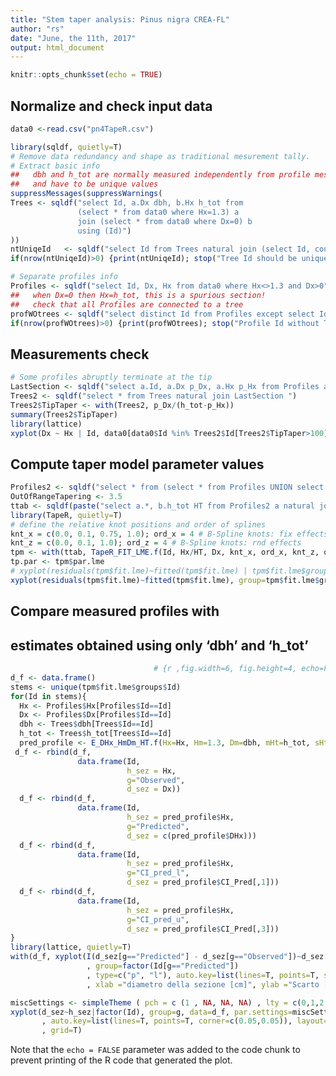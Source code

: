 ```yaml
---
title: "Stem taper analysis: Pinus nigra CREA-FL"
author: "rs"
date: "June, the 11th, 2017"
output: html_document
---
```


```r
knitr::opts_chunk$set(echo = TRUE)
```

## Normalize and check input data

```r
data0 <-read.csv("pn4TapeR.csv")

library(sqldf, quietly=T)
# Remove data redundancy and shape as traditional mesurement tally.
# Extract basic info
##   dbh and h_tot are normally measured independently from profile mesurements
##   and have to be unique values
suppressMessages(suppressWarnings(
Trees <- sqldf("select Id, a.Dx dbh, b.Hx h_tot from 
               (select * from data0 where Hx=1.3) a
               join (select * from data0 where Dx=0) b
               using (Id)")
))
ntUniqeId   <- sqldf("select Id from Trees natural join (select Id, count(*) n from Trees group by Id having n>1)")
if(nrow(ntUniqeId)>0) {print(ntUniqeId); stop("Tree Id should be unique! Stopping.")}

# Separate profiles info
Profiles <- sqldf("select Id, Dx, Hx from data0 where Hx<>1.3 and Dx>0") 
##   when Dx=0 then Hx=h_tot, this is a spurious section!
##   check that all Profiles are connected to a tree
profWOtrees <- sqldf("select distinct Id from Profiles except select Id from Trees")
if(nrow(profWOtrees)>0) {print(profWOtrees); stop("Profile Id without Tree! Stopping.")}

```

## Measurements check

```r
# Some profiles abruptly terminate at the tip
LastSection <- sqldf("select a.Id, a.Dx p_Dx, a.Hx p_Hx from Profiles a natural join (select Id, max(Hx) Hx from Profiles group by Id)")
Trees2 <- sqldf("select * from Trees natural join LastSection ")
Trees2$TipTaper <- with(Trees2, p_Dx/(h_tot-p_Hx))
summary(Trees2$TipTaper)
library(lattice)
xyplot(Dx ~ Hx | Id, data0[data0$Id %in% Trees2$Id[Trees2$TipTaper>100],])

```

## Compute taper model parameter values

```r
Profiles2 <- sqldf("select * from (select * from Profiles UNION select Id, dbh Dx, 1.3 Hx from Trees) order by Id, Hx")
OutOfRangeTapering <- 3.5
ttab <- sqldf(paste("select a.*, b.h_tot HT from Profiles2 a natural join (select * from Trees2 where TipTaper <",OutOfRangeTapering,") b" ))
library(TapeR, quietly=T)
# define the relative knot positions and order of splines
knt_x = c(0.0, 0.1, 0.75, 1.0); ord_x = 4 # B-Spline knots: fix effects; order (cubic = 4)
knt_z = c(0.0, 0.1, 1.0); ord_z = 4 # B-Spline knots: rnd effects
tpm <- with(ttab, TapeR_FIT_LME.f(Id, Hx/HT, Dx, knt_x, ord_x, knt_z, ord_z, IdKOVb = "pdSymm"))
tp.par <- tpm$par.lme
# xyplot(residuals(tpm$fit.lme)~fitted(tpm$fit.lme) | tpm$fit.lme$groups$Id, type=c("p", "smooth"), grid=T, main="Taper model residuals plot (by tree)")
xyplot(residuals(tpm$fit.lme)~fitted(tpm$fit.lme), group=tpm$fit.lme$groups$Id, type=c("p", "smooth"), grid=T, main="Taper model residuals plot (by tree)")
```


## Compare measured profiles with 
##  estimates obtained using only 'dbh' and 'h_tot'

```r
                                # {r ,fig.width=6, fig.height=4, echo=FALSE}
d_f <- data.frame()
stems <- unique(tpm$fit.lme$groups$Id)
for(Id in stems){
  Hx <- Profiles$Hx[Profiles$Id==Id]
  Dx <- Profiles$Dx[Profiles$Id==Id]
  dbh <- Trees$dbh[Trees$Id==Id]
  h_tot <- Trees$h_tot[Trees$Id==Id]
  pred_profile <- E_DHx_HmDm_HT.f(Hx=Hx, Hm=1.3, Dm=dbh, mHt=h_tot, sHt=0, par.lme=tp.par)
 d_f <- rbind(d_f, 
               data.frame(Id, 
                          h_sez = Hx,
                          g="Observed",
                          d_sez = Dx))
  d_f <- rbind(d_f, 
               data.frame(Id, 
                          h_sez = pred_profile$Hx,
                          g="Predicted",
                          d_sez = c(pred_profile$DHx)))
  d_f <- rbind(d_f, 
               data.frame(Id, 
                          h_sez = pred_profile$Hx,
                          g="CI_pred_l",
                          d_sez = pred_profile$CI_Pred[,1]))
  d_f <- rbind(d_f, 
               data.frame(Id, 
                          h_sez = pred_profile$Hx,
                          g="CI_pred_u",
                          d_sez = pred_profile$CI_Pred[,3]))
}
library(lattice, quietly=T)
with(d_f, xyplot(I(d_sez[g=="Predicted"] - d_sez[g=="Observed"])~d_sez[g=="Predicted"]
                 , group=factor(Id[g=="Predicted"])
                 , type=c("p", "l"), auto.key=list(lines=T, points=T, space ="right")
                 , xlab ="diametro della sezione [cm]", ylab ="Scarto [cm]"))

miscSettings <- simpleTheme ( pch = c (1 , NA, NA, NA) , lty = c(0,1,2,2))
xyplot(d_sez~h_sez|factor(Id), group=g, data=d_f, par.settings=miscSettings
       , auto.key=list(lines=T, points=T, corner=c(0.05,0.05)), layout=c(1,3), type=c("p", "l", "l", "l")
       , grid=T)

```

Note that the `echo = FALSE` parameter was added to the code chunk to prevent printing of the R code that generated the plot.
